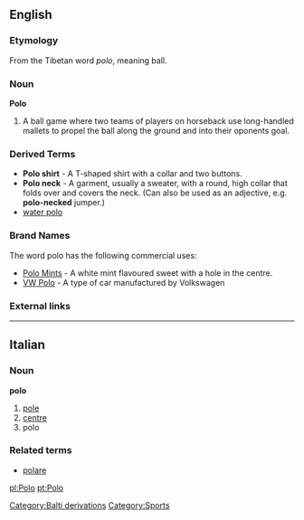 {{wikipedia}}
==English==
=== Etymology ===
From the Tibetan word ''polo'', meaning ball.

=== Noun ===
'''Polo'''
# A ball game where two teams of players on horseback use long-handled mallets to propel the ball along the ground and into their oponents goal.

=== Derived Terms ===
* '''Polo shirt''' - A T-shaped shirt with a collar and two buttons.
* '''Polo neck''' - A garment, usually a sweater, with a round, high collar that folds over and covers the neck. (Can also be used as an adjective, e.g. '''polo-necked''' jumper.)
* [[water polo]]

=== Brand Names ===
The word polo has the following commercial uses:
* [[w:polo (mint)|Polo Mints]] - A white mint flavoured sweet with a hole in the centre.
* [[w:VW Polo|VW Polo]] - A type of car manufactured by Volkswagen

===External links===

----
==Italian==
===Noun===
'''polo'''

# [[pole]]
# [[centre]]
# polo

===Related terms===
*[[polare]]

[[pl:Polo]]
[[pt:Polo]]
[[Category:Balti derivations]]
[[Category:Sports]]